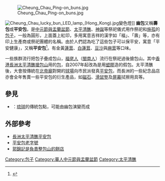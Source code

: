 [[File:Cheung_Chau_Ping-on_buns.jpg|thumb]]

[[File:Cheung_Chau_lucky_bun_LED_lamp_(Hong_Kong).jpg|thumb]]變色燈]]
'''幽包'''又稱'''壽包'''或'''平安包'''，是[[中元節與盂蘭盆節|中元節與盂蘭盆節]]、[[太平清醮|太平清醮]]、[[神誕|神誕]]等祭祀儀式用作祭祀和[[施孤|施孤]]的[[包子|包子]]，一般為圓形，上面蓋上紅印，多用寓意吉祥的漢字如「福」、「壽」等，亦有印上生產商或祭祀團體的名稱。由於人們認為吃了這些包子可以保平安，寓意「平安健康」，又稱'''平安包'''<ref>{{Cite web |url=http://hk.apple.nextmedia.com/news/art/20110511/15243415 |title=島民：吃過幽包保平安 |accessdate=2015-08-14 |archive-date=2016-06-11 |archive-url=https://web.archive.org/web/20160611155936/http://hk.apple.nextmedia.com/news/art/20110511/15243415 |dead-url=no }}</ref>。有金黃[[蓮茸|蓮茸]]、[[白蓮茸|白蓮茸]]、[[豆沙|豆沙]]與[[麻茸|麻茸]]等口味。

一些族群流行把包子疊成包山，[[福佬人|福佬人]]（[[閩南人|閩南人]]）流行在祭祀過後搶包山。其中[[香港|香港]][[長洲_(香港)|長洲]][[長洲太平清醮|太平清醮]][[長洲搶包山|搶包山]]用的[[包|包]]，自2007年起改為是用[[塑膠|塑膠]]造的假包。太平清醮後，大會按傳統在[[北帝廟|北帝廟]]對開的[[球場|球場]]向市民派發真[[平安包|平安包]]，而長洲的一些紀念品店亦會全年售賣一些平安包的衍生產品，如[[磁石|磁石]]、[[滑鼠墊|滑鼠墊]]及[[屏幕|屏幕]]拭擦用具等。

==參見==
*{{link-ja|のー饅頭|のー饅頭}}：[[琉球|琉球]]的傳統包點，可能由幽包演變而成
==外部參考==
* [http://hk.business.yahoo.com/080513/216/2txku.html?cat=bs_in_construction 長洲太平清醮平安包]{{Dead link|date=2018年6月 |bot=InternetArchiveBot |fix-attempted=no }}
* [http://paper.wenweipo.com/2008/05/13/HK0805130003.htm 平安包老字號]{{Wayback|url=http://paper.wenweipo.com/2008/05/13/HK0805130003.htm |date=20080517145401 }}
* [http://hk.myblog.yahoo.com/jw!27WBf4KZHxKjIheDeqvD/article?mid=3735 郭錦記是負責整包山的餅店]

{{Chinese food-stub}}

[[Category:包子|Category:包子]]
[[Category:華人中元節與盂蘭盆節|Category:華人中元節與盂蘭盆節]]
[[Category:太平清醮|Category:太平清醮]]